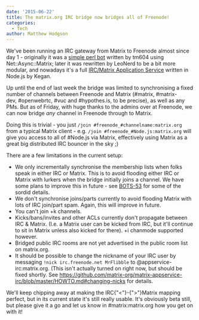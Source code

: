 ```yaml
---
date: '2015-06-22'
title: The matrix.org IRC bridge now bridges all of Freenode!
categories:
  - Tech
author: Matthew Hodgson
---
```


We've been running an IRC gateway from Matrix to Freenode almost since day 1 - originally it was a <a href="/blog/project/perl-matrix-ircbridge/">simple perl bot</a> written by tm604 using Net::Async::Matrix; later it was rewritten by LeoNerd to be a bit more modular, and nowadays it's a full <a href="https://github.com/matrix-org/matrix-appservice-irc">IRC/Matrix Application Service</a> written in Node.js by Kegan.

Up until the end of last week the bridge was limited to synchronising a fixed number of channels between Freenode and Matrix (#matrix, #matrix-dev, #openwebrtc, #vuc and #hypothes.is, to be precise), as well as any PMs.  But as of Friday, with huge thanks to the admins over at Freenode, we can now bridge *any* channel in Freenode through to Matrix.

Doing this is trivial - you just `/join #freenode_#channelname:matrix.org` from a typical Matrix client - e.g. `/join #freenode_#Node.js:matrix.org` will give you access to all of #Node.js via Matrix, effectively using Matrix as a great big distributed IRC bouncer in the sky ;)

There are a few limitations in the current setup:
 * We only incrementally synchronise the membership lists when folks speak in either IRC or Matrix.  This is to avoid flooding either IRC or Matrix with lurkers when the bridge initially joins a channel.  We have some plans to improve this in future - see <a href="/jira/browse/BOTS-53">BOTS-53</a> for some of the sordid details.
 * We don't synchronise joins/parts currently to avoid flooding Matrix with lots of IRC join/part spam.  Again, this will improve in future.
 * You can't join +k channels.
 * Kicks/bans/invites and other ACLs currently don't propagate between IRC & Matrix.  (I.e. a Matrix user can be kicked from IRC, but it'll continue to sit in Matrix unless also kicked for there).  +i chanmode supported however.
 * Bridged public IRC rooms are not yet advertised in the public room list on matrix.org.
 * It should be possible to change the nickname of your IRC user by messaging <code>!nick irc.freenode.net MrFlibble</code> to @appservice-irc:matrix.org.  (This isn't actually turned on right now, but should be fixed shortly.  See <a href="https://github.com/matrix-org/matrix-appservice-irc/blob/master/HOWTO.md#changing-nicks">https://github.com/matrix-org/matrix-appservice-irc/blob/master/HOWTO.md#changing-nicks</a> for details.

We'll keep chipping away at making the IRC{"<"}-{">"}Matrix mapping perfect, but in its current state it's still really usable.  It's obviously beta still, but please give it a go and let us know in #matrix:matrix.org how you get on with it!